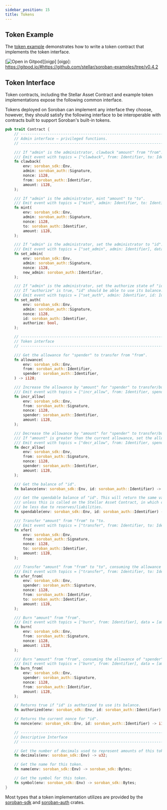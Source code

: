 ```yaml
---
sidebar_position: 15
title: Tokens
---
```


## Token Example

The [token example] demonstrates how to write a token contract that implements the token interface.

[![Open in Gitpod](https://gitpod.io/button/open-in-gitpod.svg)][oigp]
[oigp]: https://gitpod.io/#https://github.com/stellar/soroban-examples/tree/v0.4.2

[token example]: https://github.com/stellar/soroban-examples/tree/v0.4.2/token

## Token Interface

Token contracts, including the Stellar Asset Contract and example token implementations expose the following common interface.

Tokens deployed on Soroban can implement any interface they choose, however, they should satisfy the following interface to be interoperable with contracts built to support Soroban's built-in tokens.

```rust
pub trait Contract {
    // --------------------------------------------------------------------------------
    // Admin interface – privileged functions.
    // --------------------------------------------------------------------------------

    /// If "admin" is the administrator, clawback "amount" from "from". "amount" is burned.
    /// Emit event with topics = ["clawback", from: Identifier, to: Identifier], data = [amount: i128]
    fn clawback(
        env: soroban_sdk::Env,
        admin: soroban_auth::Signature,
        nonce: i128,
        from: soroban_auth::Identifier,
        amount: i128,
    );

    /// If "admin" is the administrator, mint "amount" to "to".
    /// Emit event with topics = ["mint", admin: Identifier, to: Identifier], data = [amount: i128]
    fn mint(
        env: soroban_sdk::Env,
        admin: soroban_auth::Signature,
        nonce: i128,
        to: soroban_auth::Identifier,
        amount: i128,
    );

    /// If "admin" is the administrator, set the administrator to "id".
    /// Emit event with topics = ["set_admin", admin: Identifier], data = [new_admin: Identifier]
    fn set_admin(
        env: soroban_sdk::Env,
        admin: soroban_auth::Signature,
        nonce: i128,
        new_admin: soroban_auth::Identifier,
    );

    /// If "admin" is the administrator, set the authorize state of "id" to "authorize".
    /// If "authorize" is true, "id" should be able to use its balance.
    /// Emit event with topics = ["set_auth", admin: Identifier, id: Identifier], data = [authorize: bool]
    fn set_auth(
        env: soroban_sdk::Env,
        admin: soroban_auth::Signature,
        nonce: i128,
        id: soroban_auth::Identifier,
        authorize: bool,
    );

    // --------------------------------------------------------------------------------
    // Token interface
    // --------------------------------------------------------------------------------

    /// Get the allowance for "spender" to transfer from "from".
    fn allowance(
        env: soroban_sdk::Env,
        from: soroban_auth::Identifier,
        spender: soroban_auth::Identifier,
    ) -> i128;

    /// Increase the allowance by "amount" for "spender" to transfer/burn from "from".
    /// Emit event with topics = ["incr_allow", from: Identifier, spender: Identifier], data = [amount: i128]
    fn incr_allow(
        env: soroban_sdk::Env,
        from: soroban_auth::Signature,
        nonce: i128,
        spender: soroban_auth::Identifier,
        amount: i128,
    );

    /// Decrease the allowance by "amount" for "spender" to transfer/burn from "from".
    /// If "amount" is greater than the current allowance, set the allowance to 0.
    /// Emit event with topics = ["decr_allow", from: Identifier, spender: Identifier], data = [amount: i128]
    fn decr_allow(
        env: soroban_sdk::Env,
        from: soroban_auth::Signature,
        nonce: i128,
        spender: soroban_auth::Identifier,
        amount: i128,
    );

    /// Get the balance of "id".
    fn balance(env: soroban_sdk::Env, id: soroban_auth::Identifier) -> i128;

    /// Get the spendable balance of "id". This will return the same value as balance()
    /// unless this is called on the Stellar Asset Contract, in which case this can
    /// be less due to reserves/liabilities.
    fn spendable(env: soroban_sdk::Env, id: soroban_auth::Identifier) -> i128;

    /// Transfer "amount" from "from" to "to.
    /// Emit event with topics = ["transfer", from: Identifier, to: Identifier], data = [amount: i128]
    fn xfer(
        env: soroban_sdk::Env,
        from: soroban_auth::Signature,
        nonce: i128,
        to: soroban_auth::Identifier,
        amount: i128,
    );

    /// Transfer "amount" from "from" to "to", consuming the allowance of "spender".
    /// Emit event with topics = ["transfer", from: Identifier, to: Identifier], data = [amount: i128]
    fn xfer_from(
        env: soroban_sdk::Env,
        spender: soroban_auth::Signature,
        nonce: i128,
        from: soroban_auth::Identifier,
        to: soroban_auth::Identifier,
        amount: i128,
    );

    /// Burn "amount" from "from".
    /// Emit event with topics = ["burn", from: Identifier], data = [amount: i128]
    fn burn(
        env: soroban_sdk::Env,
        from: soroban_auth::Signature,
        nonce: i128,
        amount: i128,
    );

    /// Burn "amount" from "from", consuming the allowance of "spender".
    /// Emit event with topics = ["burn", from: Identifier], data = [amount: i128]
    fn burn_from(
        env: soroban_sdk::Env,
        spender: soroban_auth::Signature,
        nonce: i128,
        from: soroban_auth::Identifier,
        amount: i128,
    );

    // Returns true if "id" is authorized to use its balance.
    fn authorized(env: soroban_sdk::Env, id: soroban_auth::Identifier) -> bool;

    // Returns the current nonce for "id".
    fn nonce(env: soroban_sdk::Env, id: soroban_auth::Identifier) -> i128;

    // --------------------------------------------------------------------------------
    // Descriptive Interface
    // --------------------------------------------------------------------------------

    // Get the number of decimals used to represent amounts of this token.
    fn decimals(env: soroban_sdk::Env) -> u32;

    // Get the name for this token.
    fn name(env: soroban_sdk::Env) -> soroban_sdk::Bytes;

    // Get the symbol for this token.
    fn symbol(env: soroban_sdk::Env) -> soroban_sdk::Bytes;
}
```

Most types that a token implementation utilizes are provided by the [soroban-sdk] and [soroban-auth] crates.

[soroban-sdk]: ../reference/sdks/rust
[soroban-auth]: ../reference/sdks/rust-auth
